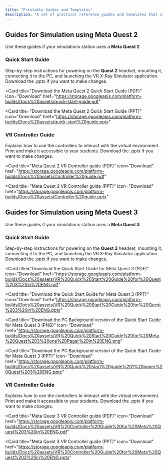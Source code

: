 ```yaml
---
title: "Printable Guides and Templates"
description: "A set of practical reference guides and templates that can be printed, laminated, and displayed for students to help them more effectively use the product."
---
```


## Guides for Simulation using Meta Quest 2
Use these guides if your simulations station uses a **Meta Quest 2**

### Quick Start Guide

Step-by-step instructions for powering on the **Quest 2** headset, mounting it, connecting it to the PC, and launching the VR X-Ray Simulator application. Download the .pptx if you want to make changes.

<Card
    title="Download the Meta Quest 2 Quick Start Guide (PDF)"
    icon="Download"
    href="https://storage.googleapis.com/platform-builds/Docs%20assets/quick-start-guide.pdf"
>

</Card>

<Card
    title="Download the Meta Quest 2 Quick Start Guide (PPT)"
    icon="Download"
    href="https://storage.googleapis.com/platform-builds/Docs%20assets/quick-start%20guide.pptx"
>

</Card>

### VR Controller Guide

Explains how to use the controllers to interact with the virtual environment. Print and make it accessible to your students. Download the .pptx if you want to make changes.

<Card
    title="Meta Quest 2 VR Controller guide (PDF)"
    icon="Download"
    href="https://storage.googleapis.com/platform-builds/Docs%20assets/Controller%20guide.pdf"
>
    
</Card>

<Card
    title="Meta Quest 2 VR Controller guide (PPT)"
    icon="Download"
    href="https://storage.googleapis.com/platform-builds/Docs%20assets/Controller%20guide.pptx"
>
    
</Card>


## Guides for Simulation using Meta Quest 3
Use these guides if your simulations station uses a **Meta Quest 3**

### Quick Start Guide

Step-by-step instructions for powering on the **Quest 3** headset, mounting it, connecting it to the PC, and launching the VR X-Ray Simulator application. Download the .pptx if you want to make changes.

<Card
    title="Download the Quick Start Guide for Meta Quest 3 (PDF)"
    icon="Download"
    href="https://storage.googleapis.com/platform-builds/Docs%20assets/VR%20Quick%20Start%20Guide%20for%20Quest%203%20in%20ENG.pdf"
>
    
</Card>

<Card
    title="Download the Quick Start Guide for Meta Quest 3 (PPT)"
    icon="Download"
    href="https://storage.googleapis.com/platform-builds/Docs%20assets/VR%20Quick%20Start%20Guide%20for%20Quest%203%20in%20ENG.pptx"
>
    
</Card>

<Card
    title="Download the PC Background version of the Quick Start Guide for Meta Quest 3 (PNG)"
    icon="Download"
    href="https://storage.googleapis.com/platform-builds/Docs%20assets/VR%20Quick%20Start%20Guide%20for%20Meta%20Quest%203%20one%20Pager%20in%20ENG.png"
>
    
</Card>

<Card
    title="Download the PC Background version of the Quick Start Guide for Meta Quest 3 (PPT)"
    icon="Download"
    href="https://storage.googleapis.com/platform-builds/Docs%20assets/VR%20Quick%20start%20guide%201%20pager%20Quest%203%20ENG.pptx"
>
    
</Card>


### VR Controller Guide

Explains how to use the controllers to interact with the virtual environment. Print and make it accessible to your students. Download the .pptx if you want to make changes.

<Card
    title="Meta Quest 3 VR Controller guide (PDF)"
    icon="Download"
    href="https://storage.googleapis.com/platform-builds/Docs%20assets/VR%20Controller%20Guide%20for%20Meta%20Quest%203%20in%20ENG.pdf"
>
    
</Card>

<Card
    title="Meta Quest 3 VR Controller guide (PPT)"
    icon="Download"
    href="https://storage.googleapis.com/platform-builds/Docs%20assets/VR%20Controller%20Guide%20for%20Meta%20Quest%203%20in%20ENG.pptx"
>
    
</Card>
